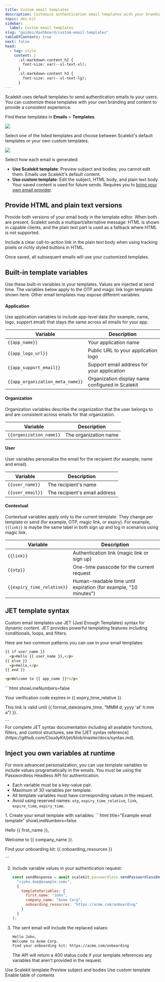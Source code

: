 ```yaml
---
title: Custom email templates
description: Customize authentication email templates with your branding and content.
topic: dev-kit
sidebar:
  label: Custom email templates
slug: "guides/dashboard/custom-email-templates"
tableOfContents: true
next: false
head:
  - tag: style
    content: |
      .sl-markdown-content h2 {
        font-size: var(--sl-text-xl);
      }
      .sl-markdown-content h3 {
        font-size: var(--sl-text-lg);
      }
---
```



Scalekit uses default templates to send authentication emails to your users. You can customize these templates with your own branding and content to provide a consistent experience.

Find these templates in **Emails** > **Templates**.

![](@/assets/docs/custom-email-templates/custom-templates-list.png)

Select one of the listed templates and choose between Scalekit's default templates or your own custom templates.

![](@/assets/docs/custom-email-templates/sub-selection-custom-tempaltes.png)

Select how each email is generated:

- **Use Scalekit template**: Preview subject and bodies; you cannot edit them. Emails use Scalekit's default content.
- **Use custom template**: Edit the subject, HTML body, and plain text body. Your saved content is used for future sends. Requires you to [bring your own email provider](/guides/passwordless/custom-email-provider/).


## Provide HTML and plain text versions

Provide both versions of your email body in the template editor. When both are present, Scalekit sends a multipart/alternative message: HTML is shown in capable clients, and the plain text part is used as a fallback where HTML is not supported.

<Aside type="tip">
  Include a clear call-to-action link in the plain text body when using tracking pixels or richly styled buttons in HTML.
</Aside>

Once saved, all subsequent emails will use your customized templates.

## Built-in template variables

Use these built-in variables in your templates. Values are injected at send time. The variables below apply to the OTP and magic link login template shown here. Other email templates may expose different variables.

#### Application

Use application variables to include app-level data (for example, name, logo, support email) that stays the same across all emails for your app.

| Variable | Description |
| --- | --- |
| `{{app_name}}` | Your application name |
| `{{app_logo_url}}` | Public URL to your application logo |
| `{{app_support_email}}` | Support email address for your application |
| `{{app_organization_meta_name}}` | Organization display name configured in Scalekit |


#### Organization

Organization variables describe the organization that the user belongs to and are consistent across emails for that organization.

| Variable | Description |
| --- | --- |
| `{{organization_name}}` | The organization name |

#### User

User variables personalize the email for the recipient (for example, name and email).

| Variable | Description |
| --- | --- |
| `{{user_name}}` | The recipient's name |
| `{{user_email}}` | The recipient's email address |

#### Contextual

Contextual variables apply only to the current template. They change per template or send (for example, OTP, magic link, or expiry). For example, `{{link}}` is maybe the same label in both sign up and log in scenarios using magic link.

| Variable | Description |
| --- | --- |
| `{{link}}` | Authentication link (magic link or sign up) |
| `{{otp}}` | One-time passcode for the current request |
| `{{expiry_time_relative}}` | Human-readable time until expiration (for example, "10 minutes") |


## JET template syntax

Custom email templates use JET (Just Enough Templates) syntax for dynamic content. JET provides powerful templating features including conditionals, loops, and filters.

Here are two common patterns you can use in your email templates:

<Tabs>

<TabItem label='Conditional welcome message'>

```html showLineNumbers=false
{{ if user_name }}
  <p>Hello {{ user_name }},</p>
{{ else }}
  <p>Hello,</p>
{{ end }}

<p>Welcome to {{ app_name }}!</p>
```

</TabItem>

<TabItem label='Formatted expiry time'>
```html  showLineNumbers=false
<p>Your verification code expires in {{ expiry_time_relative }}.</p>
<p>This link is valid until {{ format_date(expire_time, "MMM d, yyyy 'at' h:mm a") }}.</p>
```
</TabItem>
</Tabs>

<Aside type="note" title='JET syntax reference'>
  For complete JET syntax documentation including all available functions, filters, and control structures, see the [JET syntax reference](https://github.com/CloudyKit/jet/blob/master/docs/syntax.md).
</Aside>

## Inject you own variables at runtime <Badge variant="note" text="Passwordless" />

For more advanced personalization, you can use template variables to include values programatically in the emails. You must be using the Passwordless Headless API for authentication.

- Each variable must be a key-value pair.
- Maximum of 30 variables per template.
- All template variables must have corresponding values in the request.
- Avoid using reserved names: `otp`, `expiry_time_relative`, `link`, `expire_time`, `expiry_time`.

<Steps>
  1. Create your email template with variables:
     ```html title="Example email template" showLineNumbers=false
     <p>Hello {{ first_name }},</p>
     <p>Welcome to {{ company_name }}.</p>
     <p>Find your onboarding kit: {{ onboarding_resources }}</p>
     ```

  2. Include variable values in your authentication request:
     ```js title="Authentication request" showLineNumbers=false
     const sendResponse = await scalekit.passwordless.sendPasswordlessEmail(
       "<john.doe@example.com>",
       {
         templateVariables: {
           first_name: "John",
           company_name: "Acme Corp",
           onboarding_resources: "https://acme.com/onboarding"
         }
       }
     );
     ```

  3. The sent email will include the replaced values:
     ```html title="Example email preview" showLineNumbers=false
     Hello John,
     Welcome to Acme Corp.
     Find your onboarding kit: https://acme.com/onboarding
     ```

     <Aside type="caution">
      The API will return a 400 status code if your template references any variables that aren't provided in the request.
      </Aside>

</Steps>


<Quiz title="Which choice requires using your own email provider?" variant="minimal">
  <QuizOption>Use Scalekit template</QuizOption>
  <QuizOption>Preview subject and bodies</QuizOption>
  <QuizOption correct>Use custom template</QuizOption>
  <QuizOption>Enable table of contents</QuizOption>
</Quiz>
